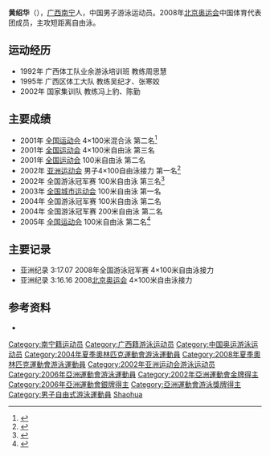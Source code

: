 {{noteTA|G1=Aquatics}}
{{Infobox Swimmer
| swimmername = 黄绍华
| image =
| imagesize =
| caption =
| fullname = 黄绍华
| nicknames =
| nationality = {{PRC}}
| strokes = 自由泳
| club = 广西壮族自治区游泳队
| collegeteam =
| birth_date = {{birth date and age|1984|1|31}}
| birth_place = {{CHN}}[[广西|广西]][[南宁|南宁]]
| deathdate =
| deathplace =
| height = 188 cm
| weight = 84 kg
}}

'''黄绍华'''（{{bd|1984年|1月31日||catIdx=Huang,黄}}），[[广西|广西]][[南宁|南宁]]人，中国男子游泳运动员。2008年[[2008年夏季奥林匹克运动会|北京奥运会]]中国体育代表团成员，主攻短距离自由泳。

== 运动经历 ==

* 1992年 广西体工队业余游泳培训班 教练周思慧
* 1995年 广西区体工大队 教练吴纪才、张寒姣
* 2002年 国家集训队 教练冯上豹、陈勤

== 主要成绩 ==

* 2001年 [[中华人民共和国第九届运动会|全国运动会]] 4×100米混合泳 第二名<ref>{{cite news |title=【广西健儿决战雅典】黄绍华：蛟龙待破浪 |url=http://www.gxnews.com.cn/staticpages/20040811/newgx4119047b-231965.shtml |work=新桂网-当代生活报 |date=2004-08-11 |accessdate=2009-08-13 }}</ref>
* 2001年 [[中华人民共和国第九届运动会|全国运动会]] 4×100米自由泳 第三名
* 2001年 [[中华人民共和国第九届运动会|全国运动会]] 100米自由泳 第二名
* 2002年 [[2002年亚洲运动会|亚洲运动会]] 男子4×100自由泳接力 第一名<ref>{{cite news |title=南宁小伙黄绍华--中国游泳队的“新发现” |url=http://sports.163.com/2002yayun/021004/021004_245388.html |publisher=新华社 |date=2002-10-04 |accessdate=2009-08-13 |archive-date=2004-12-23 |archive-url=https://web.archive.org/web/20041223100935/http://sports.163.com/2002yayun/021004/021004_245388.html |dead-url=no }}</ref>
* 2002年 全国游泳冠军赛 100米自由泳 第三名<ref>{{cite news |title=广西游泳仅一人入选 黄绍华：劈波斩浪显身手 |url=http://sports.sina.com.cn/o/2002-09-28/1342323818.shtml |work=南国早报 |date=2002-09-28 |accessdate=2009-08-13 |archive-date=2005-09-26 |archive-url=https://web.archive.org/web/20050926100814/http://sports.sina.com.cn/o/2002-09-28/1342323818.shtml |dead-url=no }}</ref>
* 2003年 [[中华人民共和国城市运动会|全国城市运动会]] 100米自由泳 第一名
* 2004年 全国游泳冠军赛 100米自由泳 第二名
* 2004年 全国游泳冠军赛 200米自由泳 第二名
* 2005年 [[中华人民共和国第十届运动会|全国运动会]] 100米自由泳 第二名<ref>{{cite news |title=黄绍华：我已经尽力了 |url=http://www.nnwb.com/news/2005/1018/wt/010936.htm |work=南宁晚报 |date=2005-10-18 |accessdate=2009-08-13 }}</ref>

== 主要记录 ==

* 亚洲纪录 3:17.07 2008年全国游泳冠军赛 4×100米自由泳接力
* 亚洲纪录 3:16.16 2008[[2008年夏季奥林匹克运动会|北京奥运会]] 4×100米自由泳接力

== 参考资料 ==

<div class="references-small">
<references/>
* {{cite web |url=http://2008teamchina.olympic.cn/index.php/personview/persons/1284 |title=2008北京奥运会中国体育代表团成员名录 |accessdate=2009-08-13 |publisher=[[中国奥委会|中国奥委会]] |archive-date=2009-08-04 |archive-url=https://web.archive.org/web/20090804213348/http://2008teamchina.olympic.cn/index.php/personview/persons/1284 |dead-url=no }}
</div>

{{2008 China Olympic Swimming Team}}
{{2004 China Olympic Swimming Team}}

{{DEFAULTSORT:H}}
[[Category:南宁籍运动员|Category:南宁籍运动员]]
[[Category:广西籍游泳运动员|Category:广西籍游泳运动员]]
[[Category:中国奥运游泳运动员|Category:中国奥运游泳运动员]]
[[Category:2004年夏季奧林匹克運動會游泳運動員|Category:2004年夏季奧林匹克運動會游泳運動員]]
[[Category:2008年夏季奧林匹克運動會游泳運動員|Category:2008年夏季奧林匹克運動會游泳運動員]]
[[Category:2002年亚洲运动会游泳运动员|Category:2002年亚洲运动会游泳运动员]]
[[Category:2006年亞洲運動會游泳運動員|Category:2006年亞洲運動會游泳運動員]]
[[Category:2002年亞洲運動會金牌得主|Category:2002年亞洲運動會金牌得主]]
[[Category:2006年亞洲運動會銀牌得主|Category:2006年亞洲運動會銀牌得主]]
[[Category:亞洲運動會游泳獎牌得主|Category:亞洲運動會游泳獎牌得主]]
[[Category:男子自由式游泳運動員|Category:男子自由式游泳運動員]]
[[Category:黄姓|Shaohua]]